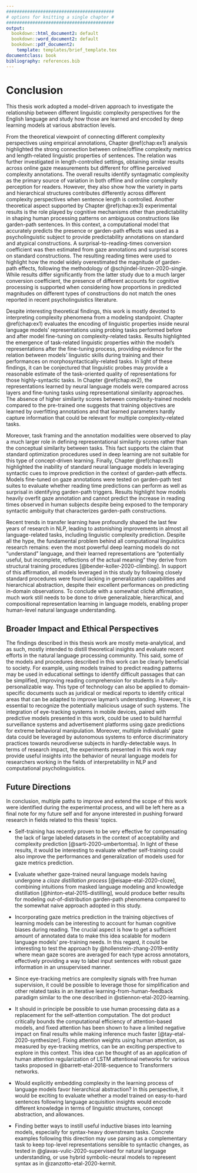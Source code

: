 ```yaml
---
#########################################
# options for knitting a single chapter #
#########################################
output:
  bookdown::html_document2: default
  bookdown::word_document2: default
  bookdown::pdf_document2:
    template: templates/brief_template.tex
documentclass: book
bibliography: references.bib
---
```


# **Conclusion** {-}

\markboth{Conclusion}{}

This thesis work adopted a model-driven approach to investigate the relationship between different linguistic complexity perspectives for the English language and study how those are learned and encoded by deep learning models at various abstraction levels.

From the theoretical viewpoint of connecting different complexity perspectives using empirical annotations, Chapter \@ref(chap:ex1) analysis highlighted the strong connection between online/offline complexity metrics and length-related linguistic properties of sentences. The relation was further investigated in length-controlled settings, obtaining similar results across online gaze measurements but different for offline perceived complexity annotations. The overall results identify syntagmatic complexity as the primary source of variation in both offline and online complexity perception for readers. However, they also show how the variety in parts and hierarchical structures contributes differently across different complexity perspectives when sentence length is controlled. Another theoretical aspect supported by Chapter \@ref(chap:ex3) experimental results is the role played by cognitive mechanisms other than predictability in shaping human processing patterns on ambiguous constructions like garden-path sentences. In this context, a computational model that accurately predicts the presence or garden-path effects was used as a psycholinguistic subject to provide predictability annotations on standard and atypical constructions. A surprisal-to-reading-times conversion coefficient was then estimated from gaze annotations and surprisal scores on standard constructions. The resulting reading times were used to highlight how the model widely overestimated the magnitude of garden-path effects, following the methodology of @schjindel-linzen-2020-single. While results differ significantly from the latter study due to a much larger conversion coefficient, the presence of different accounts for cognitive processing is supported when considering how proportions in predicted magnitudes on different types of constructions do not match the ones reported in recent psycholinguistics literature.

Despite interesting theoretical findings, this work is mostly devoted to interpreting complexity phenomena from a modeling standpoint. Chapter \@ref(chap:ex1) evaluates the encoding of linguistic properties inside neural language models' representations using probing tasks performed before and after model fine-tuning on complexity-related tasks. Results highlighted the emergence of task-related linguistic properties within the model's representations after the fine-tuning process, providing evidence for the relation between models' linguistic skills during training and their performances on morphosyntactically-related tasks. In light of these findings, it can be conjectured that linguistic probes may provide a reasonable estimate of the task-oriented quality of representations for those highly-syntactic tasks. In Chapter \@ref(chap:ex2), the representations learned by neural language models were compared across layers and fine-tuning tasks using representational similarity approaches. The absence of higher similarity scores between complexity-trained models compared to the pre-trained one suggests that training objectives are learned by overfitting annotations and that learned parameters hardly capture information that could be relevant for multiple complexity-related tasks.

Moreover, task framing and the annotation modalities were observed to play a much larger role in defining representational similarity scores rather than the conceptual similarity between tasks. This fact supports the claim that standard optimization procedures used in deep learning are not suitable for this type of concept-driven learning. Finally, Chapter \@ref(chap:ex3) highlighted the inability of standard neural language models in leveraging syntactic cues to improve prediction in the context of garden-path effects. Models fine-tuned on gaze annotations were tested on garden-path test suites to evaluate whether reading time predictions can perform as well as surprisal in identifying garden-path triggers. Results highlight how models heavily overfit gaze annotation and cannot predict the increase in reading times observed in human subjects despite being exposed to the temporary syntactic ambiguity that characterizes garden-path constructions. 

Recent trends in transfer learning have profoundly shaped the last few years of research in NLP, leading to astonishing improvements in almost all language-related tasks, including linguistic complexity prediction. Despite all the hype, the fundamental problem behind all computational linguistics research remains: even the most powerful deep learning models do not "understand" language, and their learned representations are "potentially useful, but incomplete, reflections of the actual meaning" they derive from structural training procedures [@bender-koller-2020-climbing]. In support of this affirmation, all models leveraged in this study by following closely standard procedures were found lacking in generalization capabilities and hierarchical abstraction, despite their excellent performances on predicting in-domain observations. To conclude with a somewhat cliché affirmation, much work still needs to be done to drive generalizable, hierarchical, and compositional representation learning in language models, enabling proper human-level natural language understanding.

## Broader Impact and Ethical Perspectives {-}

The findings described in this thesis work are mostly meta-analytical, and as such, mostly intended to distill theoretical insights and evaluate recent efforts in the natural language processing community. This said, some of the models and procedures described in this work can be clearly beneficial to society. For example, using models trained to predict reading patterns may be used in educational settings to identify difficult passages that can be simplified, improving reading comprehension for students in a fully-personalizable way. This type of technology can also be applied to domain-specific documents such as juridical or medical reports to identify critical areas that can be adapted to improve layman's understanding. However, it is essential to recognize the potentially malicious usage of such systems. The integration of eye-tracking systems in mobile devices, paired with predictive models presented in this work, could be used to build harmful surveillance systems and advertisement platforms using gaze predictions for extreme behavioral manipulation. Moreover, multiple individuals' gaze data could be leveraged by autonomous systems to enforce discriminatory practices towards neurodiverse subjects in hardly-detectable ways. In terms of research impact, the experiments presented in this work may provide useful insights into the behavior of neural language models for researchers working in the fields of interpretability in NLP and computational psycholinguistics.

## Future Directions {-}

In conclusion, multiple paths to improve and extend the scope of this work were identified during the experimental process, and will be left here as a final note for my future self and for anyone interested in pushing forward research in fields related to this thesis' topics.

- Self-training has recently proven to be very effective for compensating the lack of large labeled datasets in the context of acceptability and complexity prediction [@sarti-2020-umbertomtsa]. In light of these results, it would be interesting to evaluate whether self-training could also improve the performances and generalization of models used for gaze metrics prediction.

- Evaluate whether gaze-trained neural language models having undergone a *cloze distillation process* [@eisape-etal-2020-cloze], combining intuitions from masked language modeling and knowledge distillation [@hinton-etal-2015-distilling], would produce better results for modeling out-of-distribution garden-path phenomena compared to the somewhat naive approach adopted in this study.

- Incorporating gaze metrics prediction in the training objectives of learning models can be interesting to account for human cognitive biases during reading. The crucial aspect is how to get a sufficient amount of annotated data to make this idea scalable for modern language models' pre-training needs. In this regard, it could be interesting to test the approach by @hollenstein-zhang-2019-entity where mean gaze scores are averaged for each type across annotators, effectively providing a way to label input sentences with robust gaze information in an unsupervised manner.

- Since eye-tracking metrics are complexity signals with free human supervision, it could be possible to leverage those for simplification and other related tasks in an iterative learning-from-human-feedback paradigm similar to the one described in @stiennon-etal-2020-learning.

- It should in principle be possible to use human processing data as a replacement for the self-attention computation. The dot product critically bounds the computational efficiency of attention-based models, and fixed attention has been shown to have a limited negative impact on final results while making inference much faster [@tay-etal-2020-synthesizer]. Fixing attention weights using human attention, as measured by eye-tracking metrics, can be an exciting perspective to explore in this context. This idea can be thought of as an application of human attention regularization of LSTM attentional networks for various tasks proposed in @barrett-etal-2018-sequence to Transformers networks.

- Would explicitly embedding complexity in the learning process of language models favor hierarchical abstraction? In this perspective, it would be exciting to evaluate whether a model trained on easy-to-hard sentences following language acquisition insights would encode different knowledge in terms of linguistic structures, concept abstraction, and allowances.

- Finding better ways to instill useful inductive biases into learning models, especially for syntax-heavy downstream tasks. Concrete examples following this direction may use parsing as a complementary task to keep top-level representations sensible to syntactic changes, as tested in @glavas-vulic-2020-supervised for natural language understanding, or use hybrid symbolic-neural models to represent syntax as in @zanzotto-etal-2020-kermit.
